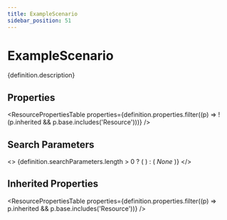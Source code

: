 ```yaml
---
title: ExampleScenario
sidebar_position: 51
---
```



# ExampleScenario

<p>{definition.description}</p>

## Properties

<ResourcePropertiesTable properties={definition.properties.filter((p) => !(p.inherited && p.base.includes('Resource')))} />

## Search Parameters

<>
  {definition.searchParameters.length > 0 ? (
    <SearchParamsTable searchParams={definition.searchParameters} />
  ) : (
    <em>None</em>
  )}
</>

## Inherited Properties

<ResourcePropertiesTable properties={definition.properties.filter((p) => p.inherited && p.base.includes('Resource'))} />


